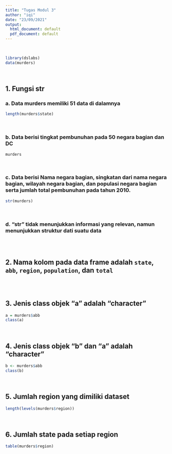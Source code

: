 ---
title: "Tugas Modul 3"
author: "iqi"
date: "23/09/2021"
output:
  html_document: default
  pdf_document: default
---

<br/>
```{r fungsi str, echo=TRUE}
library(dslabs)
data(murders)
```

<br/>

## 1. Fungsi str
### a. Data murders memiliki 51 data di dalamnya

```{r str}
length(murders$state)
```
<br/>

### b. Data berisi tingkat pembunuhan pada 50 negara bagian dan DC

```{r }
murders
```
<br/>

### c. Data berisi Nama negara bagian, singkatan dari nama negara bagian, wilayah negara bagian, dan populasi negara bagian serta jumlah total pembunuhan pada tahun 2010.

```{r str data, echo=TRUE}
str(murders)
```
<br/>

### d. "str" tidak menunjukkan informasi yang relevan, namun menunjukkan struktur dati suatu data
```{r str data}
```

<br/>

## 2. Nama kolom pada data frame adalah `state`, `abb`, `region`, `population`, dan `total`
```{r str data}
```

<br/>

## 3. Jenis class objek "a" adalah "character"
```{r}
a = murders$abb
class(a)
```

<br/>

## 4. Jenis class objek "b" dan "a" adalah "character"
```{r}
b <- murders$abb
class(b)
```

<br/>

## 5. Jumlah region yang dimiliki dataset
```{r}
length(levels(murders$region))
```

<br/>

## 6. Jumlah state pada setiap region
```{r}
table(murders$region)
```
